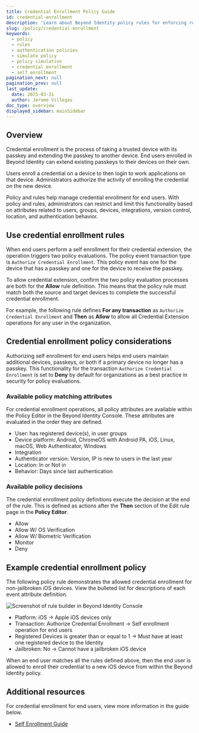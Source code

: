 ```yaml
---
title: Credential Enrollment Policy Guide
id: credential-enrollment
description: 'Learn about Beyond Identity policy rules for enforcing requirements when users perform self enrollment for their credentials.'
slug: /policy/credential-enrollment
keywords:
  - policy
  - rules
  - authentication policies
  - simulate policy
  - policy simulation
  - credential enrollment
  - self enrollment
pagination_next: null
pagination_prev: null
last_update:
  date: 2025-03-31
  author: Jerome Villegas
doc_type: overview
displayed_sidebar: mainSidebar
---
```


## Overview

Credential enrollment is the process of taking a trusted device with its passkey and extending the passkey to another device. End users enrolled in Beyond Identity can extend existing passkeys to their devices on their own.

Users enroll a credential on a device to then login to work applications on that device. Administrators authorize the activity of enrolling the credential on the new device.

Policy and rules help manage credential enrollment for end users. With policy and rules, administrators can restrict and limit this functionality based on attributes related to users, groups, devices, integrations, version control, location, and authentication behavior.

## Use credential enrollment rules

When end users perform a self enrollment for their credential extension, the operation triggers two policy evaluations. The policy event transaction type is `Authorize Credential Enrollment`. This policy event has one for the device that has a passkey and one for the device to receive the passkey.

To allow credential extension, confirm the two policy evaluation processes are both for the **Allow** rule definition. This means that the policy rule must match both the source and target devices to complete the successful credential enrollment.

For example, the following rule defines **For any transaction** as `Authorize Credential Enrollment` and **Then** as **Allow** to allow all Credential Extension operations for any user in the organization.

## Credential enrollment policy considerations

Authorizing self enrollment for end users helps end users maintain additional devices, passkeys, or both if a primary device no longer has a passkey. This functionality for the transaction `Authorize Credential Enrollment` is set to **Deny** by default for organizations as a best practice in security for policy evaluations.

### Available policy matching attributes

For credential enrollment operations, all policy attributes are available within the Policy Editor in the Beyond Identity Console. These attributes are evaluated in the order they are defined.

- User: has registered device(s), in user groups
- Device platform: Android, ChromeOS with Android PA, iOS, Linux, macOS, Web Authenticator, Windows
- Integration
- Authenticator version: Version, IP is new to users in the last year
- Location: In or Not in
- Behavior: Days since last authentication

### Available policy decisions

The credential enrollment policy definitions execute the decision at the end of the rule. This is defined as actions after the **Then** section of the Edit rule page in the **Policy Editor**.

- Allow
- Allow W/ OS Verification
- Allow W/ Biometric Verification
- Monitor
- Deny

## Example credential enrollment policy

The following policy rule demonstrates the allowed credential enrollment for non-jailbroken iOS devices. View the bulleted list for descriptions of each event attribute definition.

![Screenshot of rule builder in Beyond Identity Console](../images/cred-policy.png)

- Platform: iOS → Apple iOS devices only
- Transaction: Authorize Credential Enrollment → Self enrollment operation for end users
- Registered Devices is greater than or equal to 1 → Must have at least one registered device to the Identity
- Jailbroken: No → Cannot have a jailbroken iOS device

When an end user matches all the rules defined above, then the end user is allowed to enroll their credential to a new iOS device from within the Beyond Identity policy.

## Additional resources

For credential enrollment for end users, view more information in the guide below.

- [Self Enrollment Guide](/docs/end-user-guides/self-enrollment)